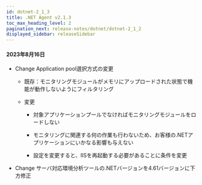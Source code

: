 ```yaml
---
id: dotnet-2_1_3
title: .NET Agent v2.1.3
toc_max_heading_level: 2
pagination_next: release-notes/dotnet/dotnet-2_1_2
displayed_sidebar: releaseSidebar
---
```


#### 2023年8月16日

- <Status>Change</Status> Application pool選択方式の変更

  - 既存：モニタリングモジュールがメモリにアップロードされた状態で機能が動作しないようにフィルタリング

  - 変更

    - 対象アプリケーションプールでなければモニタリングモジュールをロードしない

    - モニタリングに関連する何の作業も行わないため、お客様の.NETアプリケーションにいかなる影響も与えない

    - 設定を変更すると、IISを再起動する必要があることに条件を変更

- <Status>Change</Status> サーバ対応環境分析ツールの.NETバージョンを4.61バージョンに下方修正
